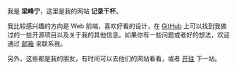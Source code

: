 
我是 **梁峰宁**，这里是我的网站 **记录干杯**。

我比较感兴趣的方向是 Web 前端，喜欢好看的设计，在 [GitHub](https://github.com/Lifeni) 上可以找到我做过的一些开源项目以及关于我的其他信息。<NewLine />如果你有一些问题或者好的想法，欢迎通过 [邮箱](mailto:liangfengning@foxmail.com) 来联系我。

另外，这些都是我的朋友，有时间可以去他们的网站看看，或者 [开往](https://github.com/volfclub/travellings) 下一站。
